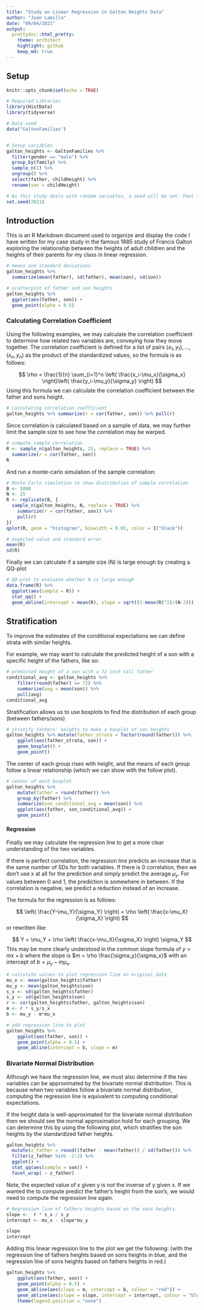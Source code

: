 ```yaml
---
title: "Study on Linear Regression in Galton Heights Data"
author: "Juan Lamilla"
date: "09/04/2021"
output:
  prettydoc::html_pretty:
    theme: architect
    highlight: github
    keep_md: true
---
```


## Setup

```r
knitr::opts_chunk$set(echo = TRUE)

# Required Libraries
library(HistData)
library(tidyverse)

# Data used
data("GaltonFamilies")


# Setup variables
galton_heights <- GaltonFamilies %>%
  filter(gender == "male") %>%
  group_by(family) %>%
  sample_n(1) %>%
  ungroup() %>%
  select(father, childHeight) %>%
  rename(son = childHeight)

# As this study deals with random variables, a seed will be set. Feel free to run this without a seed to find the variance in results.
set.seed(2021)

```

## Introduction

This is an R Markdown document used to organize and display the code I have written for my case study in the famous 1885 study of Francis Galton exploring the relationship between the heights of adult children and the heights of their parents for my class in linear regression. 

```r
# means and standard deviations
galton_heights %>%
  summarize(mean(father), sd(father), mean(son), sd(son))
```

```r
# scatterplot of father and son heights
galton_heights %>%
  ggplot(aes(father, son)) +
  geom_point(alpha = 0.5)
```

### Calculating Correlation Coefficient

Using the following examples, we may calculate the correlation coefficient to determine how related two variables are, conveying how they move together. The correlation coefficient is defined for a list of pairs $(x_1, y_1), \dots, (x_n,y_n)$ as the product of the standardized values, so the formula is as follows:

$$
\rho = \frac{1}{n} \sum_{i=1}^n \left( \frac{x_i-\mu_x}{\sigma_x} \right)\left( \frac{y_i-\mu_y}{\sigma_y} \right)
$$
Using this formula we can calculate the correlation coefficient between the father and sons height.

```r
# Calculating correlation coefficient
galton_heights %>% summarize(r = cor(father, son)) %>% pull(r)
```

Since correlation is calculated based on a sample of data, we may further limit the sample size to see how the correlation may be warped.

```r
# compute sample correlation
R <- sample_n(galton_heights, 25, replace = TRUE) %>%
  summarize(r = cor(father, son))
R
```

And run a monte-carlo simulation of the sample correlation:

```r
# Monte Carlo simulation to show distribution of sample correlation
B <- 1000
N <- 25
R <- replicate(B, {
  sample_n(galton_heights, N, replace = TRUE) %>%
    summarize(r = cor(father, son)) %>%
    pull(r)
})
qplot(R, geom = "histogram", binwidth = 0.05, color = I("black"))
```

```r
# expected value and standard error
mean(R)
sd(R)
```

Finally we can calculate if a sample size (N) is large enough by creating a QQ-plot

```r
# QQ-plot to evaluate whether N is large enough
data.frame(R) %>%
  ggplot(aes(sample = R)) +
  stat_qq() +
  geom_abline(intercept = mean(R), slope = sqrt((1-mean(R)^2)/(N-2)))
```

## Stratification

To improve the estimates of the conditional expectations we can define strata with similar heights.

For example, we may want to calculate the predicted height of a son with a specific height of the fathers, like so:

```r
# predicted height of a son with a 72 inch tall father
conditional_avg <- galton_heights %>%
    filter(round(father) == 72) %>%
    summarize(avg = mean(son)) %>%
    pull(avg)
conditional_avg
```

Stratification allows us to use boxplots to find the distribution of each group (between fathers/sons)

```r
# stratify fathers' heights to make a boxplot of son heights
galton_heights %>% mutate(father_strata = factor(round(father))) %>%
    ggplot(aes(father_strata, son)) +
    geom_boxplot() +
    geom_point()
```

The center of each group rises with height, and the means of each group follow a linear relationship (which we can show with the follow plot).

```r
# center of each boxplot
galton_heights %>%
    mutate(father = round(father)) %>%
    group_by(father) %>%
    summarize(son_conditional_avg = mean(son)) %>%
    ggplot(aes(father, son_conditional_avg)) +
    geom_point()

```

#### Regression

Finally we may calculate the regression line to get a more clear understanding of the two variables.

If there is perfect correlation, the regression line predicts an increase that is the same number of SDs for both variables. If there is 0 correlation, then we don’t use x at all for the prediction and simply predict the average $μ_y$. For values between 0 and 1, the prediction is somewhere in between. If the correlation is negative, we predict a reduction instead of an increase.

The formula for the regression is as follows:

$$ 
\left( \frac{Y-\mu_Y}{\sigma_Y} \right) = \rho \left( \frac{x-\mu_X}{\sigma_X} \right)
$$
or rewritten like:

$$ 
Y = \mu_Y + \rho \left( \frac{x-\mu_X}{\sigma_X} \right) \sigma_Y
$$
This may be more clearly understood in the common slope formula of $y = mx + b$ where the slope is $m = \rho \frac{\sigma_y}{\sigma_x}$ with an intercept of $b = \mu_y - m \mu_x$.

```r
# calculate values to plot regression line on original data
mu_x <- mean(galton_heights$father)
mu_y <- mean(galton_heights$son)
s_x <- sd(galton_heights$father)
s_y <- sd(galton_heights$son)
r <- cor(galton_heights$father, galton_heights$son)
m <- r * s_y/s_x
b <- mu_y - m*mu_x

# add regression line to plot
galton_heights %>%
    ggplot(aes(father, son)) +
    geom_point(alpha = 0.5) +
    geom_abline(intercept = b, slope = m)
```


### Bivariate Normal Distribution

Although we have the regression line, we must also determine if the two variables can be approximated by the bivariate normal distribution. This is because when two variables follow a bivariate normal distribution, computing the regression line is equivalent to computing conditional expectations.

If the height data is well-approximated for the bivariate normal distribution then we should see the normal approximation hold for each grouping. We can determine this by using the following plot, which stratifies the son heights by the standardized father heights.

```r
galton_heights %>%
  mutate(z_father = round((father - mean(father)) / sd(father))) %>%
  filter(z_father %in% -2:2) %>%
  ggplot() +  
  stat_qq(aes(sample = son)) +
  facet_wrap( ~ z_father)
```

Note, the expected value of x given y is *not* the inverse of y given x. If we wanted the to compute predict the father's height from the son's, we would need to compute the regression line again.

```r
# Regression line of fathers heights based on the sons heights.
slope <-  r * s_x / s_y
intercept <- mu_x - slope*mu_y

slope
intercept

```

Adding this linear regression line to the plot we get the following:
(with the regression line of fathers heights based on sons heights in blue, and the regression line of sons heights based on fathers heights in red.)

```r
galton_heights %>%
    ggplot(aes(father, son)) +
    geom_point(alpha = 0.5) +
    geom_abline(aes(slope = m, intercept = b, colour = "red")) +
    geom_abline(aes(slope = slope, intercept = intercept, colour = "blue")) +
    theme(legend.position = "none")

```
